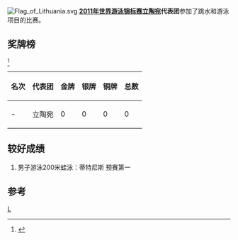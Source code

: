 [[Image:Flag_of_Lithuania.svg|thumb]]
'''[[2011年世界游泳锦标赛|2011年世界游泳锦标赛]][[立陶宛|立陶宛]]代表团'''参加了跳水和游泳项目的比赛。

==奖牌榜==
<ref>{{cite web |url=http://www.shanghai-fina2011.com/medal/index.html |title=存档副本 |accessdate=2011-07-26 |deadurl=yes |archiveurl=https://web.archive.org/web/20110720093114/http://www.shanghai-fina2011.com/medal/index.html |archivedate=2011-07-20 }}</ref>
{| class="wikitable"
|-
! 名次 !! 代表团 !! 金牌 !! 银牌 !! 铜牌 !! 总数
|-
| - || 立陶宛 || 0 || 0 || 0 || 0
|}

==较好成绩==
#男子游泳200米蛙泳：蒂特尼斯 预赛第一

==参考==
<references/>
[[分类:2011年世界游泳锦标赛代表团|L]]
{{2011年世界游泳锦标赛代表团}}